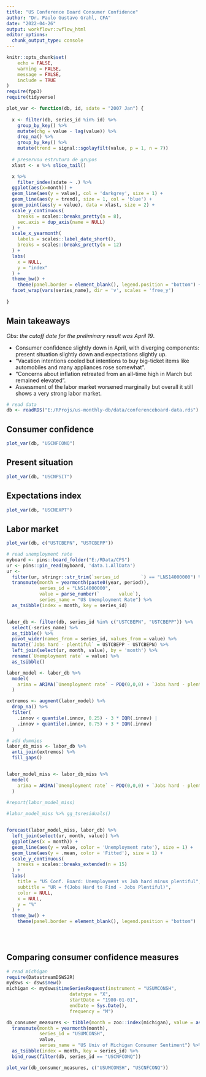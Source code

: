 ```yaml
---
title: "US Conference Board Consumer Confidence"
author: "Dr. Paulo Gustavo Grahl, CFA"
date: "2022-04-26"
output: workflowr::wflow_html
editor_options:
  chunk_output_type: console
---
```


```r
knitr::opts_chunk$set(
    echo = FALSE,
    warning = FALSE,
    message = FALSE,
    include = TRUE
)
require(fpp3)
require(tidyverse)
```

```r
plot_var <- function(db, id, sdate = "2007 Jan") {
  
  x <- filter(db, series_id %in% id) %>%
    group_by_key() %>% 
    mutate(chg = value - lag(value)) %>% 
    drop_na() %>% 
    group_by_key() %>% 
    mutate(trend = signal::sgolayfilt(value, p = 1, n = 7))
  
  # preservou estrutura de grupos
  xlast <- x %>% slice_tail()

  x %>% 
    filter_index(sdate ~ .) %>% 
  ggplot(aes(x=month)) +
  geom_line(aes(y = value), col = 'darkgrey', size = 1) + 
  geom_line(aes(y = trend), size = 1, col = 'blue') +
  geom_point(aes(y = value), data = xlast, size = 2) +  
  scale_y_continuous(
    breaks = scales::breaks_pretty(n = 8),
    sec.axis = dup_axis(name = NULL)
  ) +
  scale_x_yearmonth(
    labels = scales::label_date_short(),
    breaks = scales::breaks_pretty(n = 12)
  ) +
  labs(
    x = NULL,
    y = "index"
  ) +
  theme_bw() +
    theme(panel.border = element_blank(), legend.position = "bottom") +
  facet_wrap(vars(series_name), dir = 'v', scales = 'free_y')
  
}
```


## Main takeaways
*Obs: the cutoff date for the preliminary result was April 19*.

- Consumer confidence slightly down in April, with diverging components: present situation slightly down and expectations slightly up.
- "Vacation intentions cooled but intentions to buy big-ticket items like automobiles and many appliances rose somewhat".
- "Concerns about inflation retreated from an all-time high in March but remained elevated".
- Assessment of the labor market worsened marginally but overall it still shows a very strong labor market.


```r
# read data
db <- readRDS("E:/RProjs/us-monthly-db/data/conferenceboard-data.rds")


```

## Consumer confidence
```r
plot_var(db, "USCNFCONQ")
```

## Present situation
```r
plot_var(db, "USCNPSIT")
```

## Expectations index
```r
plot_var(db, "USCNEXPT")
```

## Labor market
```r
plot_var(db, c("USTCBEPN", "USTCBEPP"))
```

```r
# read unemployment rate
myboard <- pins::board_folder("E:/RData/CPS")
ur <- pins::pin_read(myboard, 'data.1.AllData')
ur <-
  filter(ur, stringr::str_trim(`series_id        `) == "LNS14000000") %>%
  transmute(month = yearmonth(paste0(year, period)),
            series_id = "LNS14000000",
            value = parse_number(`       value`),
            series_name = "US Unemployment Rate") %>% 
  as_tsibble(index = month, key = series_id)


labor_db <- filter(db, series_id %in% c("USTCBEPN", "USTCBEPP")) %>% 
  select(-series_name) %>% 
  as_tibble() %>% 
  pivot_wider(names_from = series_id, values_from = value) %>% 
  mutate(`Jobs hard - plentiful` = USTCBEPP - USTCBEPN) %>% 
  left_join(select(ur, month, value), by = 'month') %>% 
  rename(`Unemployment rate` = value) %>% 
  as_tsibble() 

labor_model <- labor_db %>% 
  model(
    arima = ARIMA(`Unemployment rate` ~ PDQ(0,0,0) + `Jobs hard - plentiful`)
  )

extremos <- augment(labor_model) %>%
  drop_na() %>% 
  filter(
    .innov < quantile(.innov, 0.25) - 3 * IQR(.innov) |
    .innov > quantile(.innov, 0.75) + 3 * IQR(.innov)
  )

# add dummies
labor_db_miss <- labor_db %>% 
  anti_join(extremos) %>% 
  fill_gaps() 


labor_model_miss <- labor_db_miss %>% 
  model(
    arima = ARIMA(`Unemployment rate` ~ PDQ(0,0,0) + `Jobs hard - plentiful`)
  ) 
  
#report(labor_model_miss)

#labor_model_miss %>% gg_tsresiduals()


forecast(labor_model_miss, labor_db) %>% 
  left_join(select(ur, month, value)) %>% 
  ggplot(aes(x = month)) +
  geom_line(aes(y = value, color = 'Unemployment rate'), size = 1) + 
  geom_line(aes(y = .mean, color = 'Fitted'), size = 1) +
  scale_y_continuous(
    breaks = scales::breaks_extended(n = 15)
  ) +
  labs(
    title = "US Conf. Board: Unemployment vs Job hard minus plentiful",
    subtitle = "UR = f(Jobs Hard to Find - Jobs Plentiful)",
    color = NULL,
    x = NULL,
    y = "%"
  ) +
  theme_bw() +
    theme(panel.border = element_blank(), legend.position = "bottom")
  
  



```

## Comparing consumer confidence measures
```r
# read michigan
require(DatastreamDSWS2R)
mydsws <- dsws$new()
michigan <- mydsws$timeSeriesRequest(instrument = "USUMCONSH",
                       datatype = "X",
                       startDate = "1980-01-01",
                       endDate = Sys.Date(),
                       frequency = "M")

db_consumer_measures <- tibble(month = zoo::index(michigan), value = as.vector(michigan)) %>% 
  transmute(month = yearmonth(month),
            series_id = "USUMCONSH",
            value,
            series_name = "US Univ of Michigan Consumer Sentiment") %>% 
  as_tsibble(index = month, key = series_id) %>% 
  bind_rows(filter(db, series_id == "USCNFCONQ"))

plot_var(db_consumer_measures, c("USUMCONSH", "USCNFCONQ"))

```

